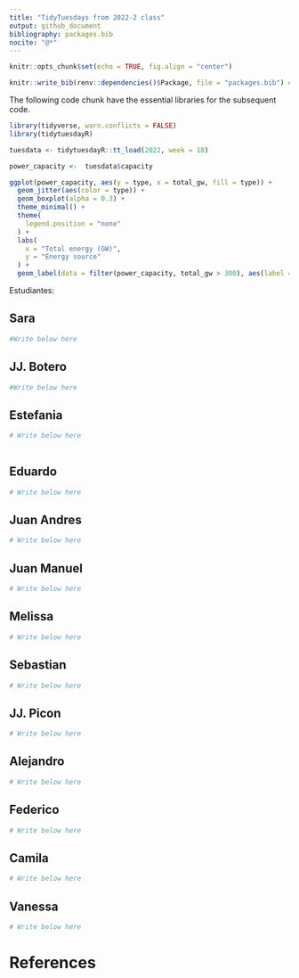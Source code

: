 ```yaml
---
title: "TidyTuesdays from 2022-2 class"
output: github_document
bibliography: packages.bib
nocite: "@*"
---
```


```r
knitr::opts_chunk$set(echo = TRUE, fig.align = "center")

knitr::write_bib(renv::dependencies()$Package, file = "packages.bib") # Line to write the all packages references in a file called packages.bib
```

The following code chunk have the essential libraries for the subsequent code.
```r
library(tidyverse, warn.conflicts = FALSE)
library(tidytuesdayR)

tuesdata <- tidytuesdayR::tt_load(2022, week = 18)

power_capacity <-  tuesdata$capacity

```
 
```r

ggplot(power_capacity, aes(y = type, x = total_gw, fill = type)) +
  geom_jitter(aes(color = type)) +
  geom_boxplot(alpha = 0.3) +
  theme_minimal() +
  theme(
    legend.position = "none"
  ) +
  labs(
    x = "Total energy (GW)",
    y = "Energy source"
  ) +
  geom_label(data = filter(power_capacity, total_gw > 300), aes(label = year), nudge_x = 0.1, nudge_y = 0.2)

```
 
 
 Estudiantes:

## Sara

```r
#Write below here

```


## JJ. Botero

```r
#Write below here

```

## Estefania

```r
# Write below here
 
```

## Eduardo

```r
# Write below here

```

## Juan Andres

```r
# Write below here

```

## Juan Manuel

```r
# Write below here

```

## Melissa

```r
# Write below here

```

## Sebastian

```r
# Write below here

```

## JJ. Picon

```r
# Write below here

```

## Alejandro

```r
# Write below here

```

## Federico

```r
# Write below here

```

## Camila

```r
# Write below here

```

## Vanessa

```r
# Write below here

```


# References